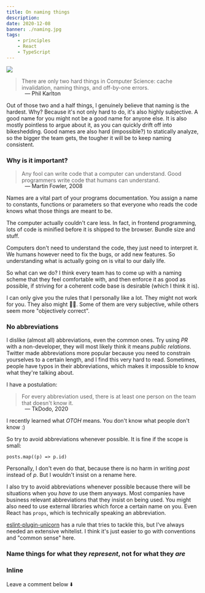 ```yaml
---
title: On naming things
description:
date: 2020-12-08
banner: ./naming.jpg
tags:
    - principles
    - React
    - TypeScript
---
```



<img src="./naming.jpg" />

<Attribution name="Steve Johnson" url="https://unsplash.com/@steve_j" />

> There are only two hard things in Computer Science: cache invalidation, naming things, and off-by-one errors.

<p style="padding-left: 3rem; margin-top: -1rem">— Phil Karlton</p>

Out of those two and a half things, I genuinely believe that naming is the hardest.
Why? Because it's not only hard to do, it's also highly subjective.
A good name for you might not be a good name for anyone else.
It is also mostly pointless to argue about it, as you can quickly drift off into bikeshedding.
Good names are also hard (impossible?) to statically analyze, so the bigger the team gets,
the tougher it will be to keep naming consistent.

### Why is it important?

> Any fool can write code that a computer can understand.
> Good programmers write code that humans can understand.

<p style="padding-left: 3rem; margin-top: -1rem">— Martin Fowler, 2008</p>

Names are a vital part of your programs documentation.
You assign a name to constants, functions or parameters
so that everyone who reads the code knows what those things are meant to be.

The computer actually couldn't care less.
In fact, in frontend programming, lots of code is minified before it is shipped to the browser.
Bundle size and stuff.

Computers don't need to understand the code, they just need to interpret it.
We humans however need to fix the bugs, or add new features.
So understanding what is actually going on is vital to our daily life.

So what can we do?
I think every team has to come up with a naming scheme that they feel comfortable with,
and then enforce it as good as possible, if striving for a coherent code base is desirable
(which I think it is).

I can only give you the rules that I personally like a lot.
They might not work for you. They also might 🤷‍♂️.
Some of them are very subjective, while others seem more "objectively correct".

### No abbreviations

I dislike (almost all) abbreviations, even the common ones.
Try using _PR_ with a non-developer, they will most likely think it means _public relations_.
Twitter made abbreviations more popular because you need to constrain yourselves to a certain length,
and I find this very hard to read. Sometimes, people have typos in their abbreviations,
which makes it impossible to know what they're talking about.

I have a postulation:

> For every abbreviation used, there is at least one person on the team that doesn't know it.

<p style="padding-left: 3rem; margin-top: -1rem">— TkDodo, 2020</p>

I recently learned what _OTOH_ means. You don't know what people don't know :)

So try to avoid abbreviations whenever possible.
It is fine if the scope is small:

```ts:title=small-scope-abbreviation
posts.map((p) => p.id)
```

Personally, I don't even do that, because there is no harm in writing _post_ instead of _p_.
But I wouldn't insist on a rename here.

I also try to avoid abbreviations whenever possible because there will be situations when you _have to_ use them anyways.
Most companies have business relevant abbreviations that they insist on being used.
You might also need to use external libraries which force a certain name on you.
Even React has `props`, which is technically speaking an abbreviation.

[eslint-plugin-unicorn](https://github.com/sindresorhus/eslint-plugin-unicorn/blob/master/docs/rules/prevent-abbreviations.md)
has a rule that tries to tackle this, but I've always needed an extensive whitelist.
I think it's just easier to go with conventions and "common sense" here.

### Name things for what they _represent_, not for what they _are_

### Inline

<Comments>Leave a comment below ⬇️</Comments>
